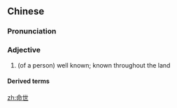 ==Chinese==
{{zh-forms}}

===Pronunciation===
{{zh-pron
|m=mìngshì
|cat=a
}}

===Adjective===
{{zh-adj}}

# {{lb|zh|literary}} (of a person) well known; known throughout the land

====Derived terms====
{{zh-der|命世之才}}

[[zh:命世]]